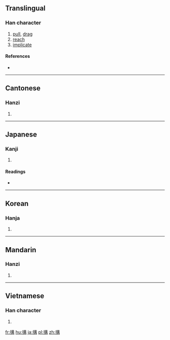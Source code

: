 {{also|構}}
==Translingual==

===Han character===
{{Han char|rn=64|rad=手|as=10|sn=13|four=5504<sub>7</sub>|canj=手廿廿月 (QTTB)|ids=⿰[[扌]][[冓]]}}

# [[pull]], [[drag]]
# [[reach]]
# [[implicate]]

====References====
* {{Han ref|kx=0445.360|dkj=12447|dj=0796.160|hdz=31928.070|uh=6406|ud=25606|bh=B770|bd=46960}}

----

==Cantonese==

===Hanzi===
{{yue-hanzi|jyut=[[gau3]], [[kau3]]|y=gau3, kau3}}

# {{defn|lang=yue|sort=手10}}

----

==Japanese==

===Kanji===
{{ja-kanji|grade=|rs=手10}}

# {{defn|lang=ja|sort=手10}}

====Readings====
* {{ja-readings|on=[[こう]] (kō)|kun=[[ひく]] (hiku), [[かまえる]] (kamaeru)}}

----

==Korean==

===Hanja===
{{ko-hanja|hangeul=구|eumhun=|rv=gu|mr=ku|y=kwu}}

# {{defn|lang=ko|sort=手10}}

----

==Mandarin==

===Hanzi===
{{cmn-hanzi|pin=[[gòu]] ([[gou4]])|wg=kou<sup>4</sup>}}

# {{defn|lang=cmn|sort=手10}}

----

==Vietnamese==

===Han character===
{{vi-hantu|rs=手10|cấu}}

# {{defn|lang=vi|sort=手10}}

[[fr:搆]]
[[hu:搆]]
[[ja:搆]]
[[pl:搆]]
[[zh:搆]]